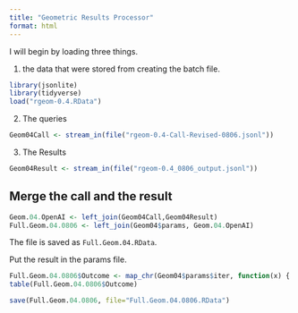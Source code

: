 ```yaml
---
title: "Geometric Results Processor"
format: html
---
```


I will begin by loading three things.  

1. the data that were stored from creating the batch file.

```r
library(jsonlite)
library(tidyverse)
load("rgeom-0.4.RData")
```

2. The queries

```r
Geom04Call <- stream_in(file("rgeom-0.4-Call-Revised-0806.jsonl"))
```

3. The Results

```r
Geom04Result <- stream_in(file("rgeom-0.4_0806_output.jsonl"))
```

## Merge the call and the result

```r
Geom.04.OpenAI <- left_join(Geom04Call,Geom04Result)
Full.Geom.04.0806 <- left_join(Geom04$params, Geom.04.OpenAI)
```

The file is saved as `Full.Geom.04.RData`.

Put the result in the params file.

```r
Full.Geom.04.0806$Outcome <- map_chr(Geom04$params$iter, function(x) { unlist(Geom04Result$response$body$choices[[x]][[2]][2]) })
table(Full.Geom.04.0806$Outcome)
```

```r
save(Full.Geom.04.0806, file="Full.Geom.04.0806.RData")
```

